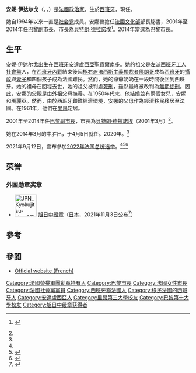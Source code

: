 {{NoteTA 
|T=zh-tw:安娜·伊達戈;zh-hk:安娜·伊達爾戈;zh-hans:安妮·伊达尔戈;
|1=zh-tw:伊達戈;zh-hk:伊達爾戈;zh-hans:伊达尔戈;
}}
{{Infobox politician
| name =安妮·伊达尔戈
| image       = Anne Hidalgo, février 2014.jpg
| caption     = Anne Hidalgo
| office      = {{link-fr|巴黎市長|Liste des maires de Paris}}
| term_start  = 2014年4月5日
| term_end    =
| predecessor = [[貝特朗·德拉諾埃|貝特朗·德拉諾埃]]
| office1     = 巴黎副市長
| term_start1 = 2001年3月25日
| term_end1   = 2014年4月5日
| mayor1      = [[貝特朗·德拉諾埃|貝特朗·德拉諾埃]]
| predecessor1 =  Jacques Dominati
| birth_date  = {{birth_date and age|1958|06|19|df=yes}}
| birth_place = {{ESP}}[[安達盧西亞|安達盧西亞]][[聖費爾南多|聖費爾南多]]
| nationality = {{FRA}}
| spouse      = [[Jean-Marc_Germain|Jean-Marc Germain]]
| children    = 3
| party       = [[社会党_(法国)|社会党]]
}}
{{中文譯名 
| english = Anne Hidalgo
| putonghua = 安妮·伊达尔戈<ref name="ckxx">{{Cite web |title=9月13日译名发布: 安妮·伊达尔戈 |url=https://www.cankaoxiaoxi.com/ym/20210913/2453735.shtml |access-date=2021-09-14 |date=2021-09-13 |publisher=[[参考消息|参考消息]] |language=zh |archive-date=2021-11-24 |archive-url=https://web.archive.org/web/20211124152852/http://www.cankaoxiaoxi.com/ym/20210913/2453735.shtml }}</ref>
| taiwan = 
| cantonese = 
| other = 
}}
'''安妮·伊达尔戈'''（{{lang-fr|Anne Hidalgo}}，{{IPA-fr|an idalɡo}}，{{bd|1958年|6月19日|catIdx=Hidalgo}}）是[[法國|法國]][[政治家|政治家]]，生於[[西班牙|西班牙]]，現任{{link-fr|巴黎市長|Liste des maires de Paris}}。

她自1994年以來一直是[[社会党_(法国)|社会党]]成員。安娜曾擔任[[法國文化部|法國文化部]]部長秘書，2001年至2014年任[[巴黎副市長|巴黎副市長]]，市長為[[貝特朗·德拉諾埃|貝特朗·德拉諾埃]]<ref name="#1">{{fr icon}} {{cite web |title=La nouvelle vie d’Anne Hidalgo |url=http://www.leparisien.fr/paris-75/paris-75002/la-nouvelle-vie-d-anne-hidalgo-21-03-2009-449427.php |publisher=''Le Parisien'' |accessdate=2009-07-23 |archive-date=2012-08-04 |archive-url=https://archive.is/20120804223239/http://www.leparisien.fr/paris-75/paris-75002/la-nouvelle-vie-d-anne-hidalgo-21-03-2009-449427.php |dead-url=no }}</ref>。2014年當選為巴黎市長。

== 生平 ==
安妮·伊达尔戈出生在[[西班牙|西班牙]][[安達盧西亞|安達盧西亞]][[聖費爾南多|聖費爾南多]]。她的祖父是[[左派|左派]][[西班牙工人社會黨|西班牙工人社會黨]]人，在[[西班牙內戰|西班牙內戰]]結束後因[[極右派|極右派]][[法西斯主義|法西斯主義]][[獨裁者|獨裁者]][[佛朗哥|佛朗哥]]成為[[西班牙|西班牙]]的[[攝政|攝政]]與[[妻子|妻子]]和四個孩子成為法國難民。然而，她的爺爺奶奶在一段時間後回到西班牙。她的祖母在回程去世，她的祖父被判處[[死刑|死刑]]，雖然最終被改判為[[無期徒刑|無期徒刑]]。因此，安娜的父親是由外祖父母撫養。在1950年代末，他結婚並有兩個女兒，安妮和瑪麗亞。然而，由於西班牙艱難經濟環境，安娜的父母作為經濟移民移居至法國。在1961年，他們在[[里昂|里昂]]定居。

2001年至2014年任[[巴黎副市長|巴黎副市長]]，市長為[[貝特朗·德拉諾埃|貝特朗·德拉諾埃]]（2001年3月）<ref name="#1"/>。

她在2014年3月的{{link-fr|2014年巴黎市政選舉|Élections municipales de 2014 à Paris|巴黎市長選舉}}中胜出，于4月5日就任。2020年{{link-fr|2020年巴黎市政選舉|Élections municipales de 2020 à Paris|連任成功}}。<ref name="ckxx"/>

2021年9月12日，宣布参加[[2022年法国总统选举|2022年法国总统选举]]。<ref name="ckxx"/><ref>{{Cite web|title=Socialist Paris Mayor Anne Hidalgo sets sights on 2022 presidential race|url=https://www.france24.com/en/europe/20210911-paris-mayor-anne-hidalgo-sets-sights-on-%C3%A9lys%C3%A9e-palace-with-bid-for-2022-socialist-nomination|access-date=2021-09-14|date=2021-09-11|work=[[France_24|France 24]]|language=en|archive-date=2022-02-15|archive-url=https://web.archive.org/web/20220215073720/https://www.france24.com/en/europe/20210911-paris-mayor-anne-hidalgo-sets-sights-on-%C3%A9lys%C3%A9e-palace-with-bid-for-2022-socialist-nomination}}</ref><ref>{{Cite web|title=Socialist Paris mayor enters race for French presidency|url=https://www.reuters.com/world/europe/paris-mayor-enters-race-french-presidency-2021-09-12/|access-date=2021-09-14|date=2021-09-12|work=[[路透社|Reuters]]|language=en|archive-date=2022-05-12|archive-url=https://web.archive.org/web/20220512162444/https://www.reuters.com/world/europe/paris-mayor-enters-race-french-presidency-2021-09-12/}}</ref>

==荣誉==
===外国勋章奖章===
* [[File:JPN_Kyokujitsu-sho_3Class_BAR.svg|60px]] [[旭日章|旭日中绶章]]（[[日本|日本]]，2021年11月3日公布<ref>{{ja}}{{cite web |url=https://www.mofa.go.jp/mofaj/files/100254455.pdf |title=令和3年秋の外国人叙勲受章者名簿 |publisher=[[内阁府|内阁府]] |date=2021-11-03 |accessdate=2021-11-03 |archive-date=2021-11-02 |archive-url=https://web.archive.org/web/20211102214713/https://www.mofa.go.jp/mofaj/files/100254455.pdf }}</ref>）

==參考==
{{reflist}}

==參閱==
{{Commons category|Anne Hidalgo}}
*[http://anne-hidalgo.net/ Official website (French)] {{Wayback|url=http://anne-hidalgo.net/ |date=20210226163159 }}

{{Authority control}}

{{DEFAULTSORT:Hidalgo, Anne}}
[[Category:法國榮譽軍團勳章持有人|Category:法國榮譽軍團勳章持有人]]
[[Category:巴黎市長|Category:巴黎市長]]
[[Category:法國女性市長|Category:法國女性市長]]
[[Category:法國社會黨黨員|Category:法國社會黨黨員]]
[[Category:西班牙裔法國人|Category:西班牙裔法國人]]
[[Category:移民法國的西班牙人|Category:移民法國的西班牙人]]
[[Category:安達盧西亞人|Category:安達盧西亞人]]
[[Category:里昂第三大學校友|Category:里昂第三大學校友]]
[[Category:巴黎第十大學校友|Category:巴黎第十大學校友]]
[[Category:旭日中绶章获得者|Category:旭日中绶章获得者]]